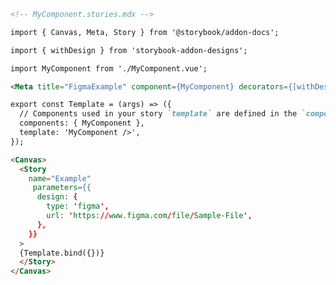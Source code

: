 ```md
<!-- MyComponent.stories.mdx -->

import { Canvas, Meta, Story } from '@storybook/addon-docs';

import { withDesign } from 'storybook-addon-designs';

import MyComponent from './MyComponent.vue';

<Meta title="FigmaExample" component={MyComponent} decorators={[withDesign]} />

export const Template = (args) => ({
  // Components used in your story `template` are defined in the `components` object
  components: { MyComponent },
  template: 'MyComponent />',
});

<Canvas>
  <Story
    name="Example"
     parameters={{
      design: {
        type: 'figma',
        url: 'https://www.figma.com/file/Sample-File',
      },
    }}
  >
  {Template.bind({})}
  </Story>
</Canvas>
```